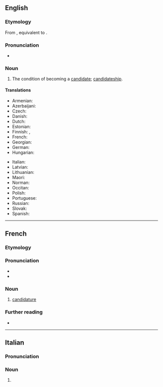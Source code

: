 ==English==

===Etymology===
From {{bor|en|fr|candidature}}, equivalent to {{af|en|candidate|-ure}}.

===Pronunciation===
* {{IPA|en|/ˈkændɪdət͡ʃʊə(ɹ)/|/ˈkændɪdət͡ʃə(ɹ)/|/ˈkændɪdətjʊə(ɹ)/}}

===Noun===
{{en-noun|~}}

# {{lb|en|UK, Ireland|Australia, New Zealand}} The condition of becoming a [[candidate]]; [[candidateship]].

====Translations====
{{trans-top|the condition of becoming a candidate}}
* Armenian: {{t-needed|hy}}
* Azerbaijani: {{t|az|namizədlik}}
* Czech: {{t|cs|kandidatura|f}}
* Danish: {{t-needed|da}}
* Dutch: {{t+|nl|kandidatuur|f}}
* Estonian: {{t|et|kandidatuur}}
* Finnish: {{t+|fi|ehdokkuus}}, {{t|fi|kandidaattius}}
* French: {{t+|fr|candidature|f}}
* Georgian: {{t|ka|კანდიდატურა}}
* German: {{t+|de|Kandidatur|f}}
* Hungarian: {{t-needed|hu}}
{{trans-mid}}
* Italian: {{t+|it|candidatura|f}}
* Latvian: {{t|lv|kandidatūra|f}}
* Lithuanian: {{t-needed|lt}}
* Maori: {{t|mi|kaiwhakaurutanga}}
* Norman: {{t|nrf|candidatuthe|f}} {{qualifier|Jersey}}
* Occitan: {{t+|oc|candidatura|f}}
* Polish: {{t+|pl|kandydatura|f}}
* Portuguese: {{t|pt|candidatura|f}}
* Russian: {{t+|ru|кандидату́ра|f}}
* Slovak: {{t-needed|sk}}
* Spanish: {{t+|es|candidatura|f}}
{{trans-bottom}}

----

==French==

===Etymology===
{{af|fr|candidat|-ure}}

===Pronunciation===
* {{fr-IPA}}
* {{audio|fr|LL-Q150 (fra)-Poslovitch-candidature.wav|Audio}}

===Noun===
{{fr-noun|f}}

# [[candidature#English|candidature]]

===Further reading===
* {{R:TLFi}}

----

==Italian==

===Pronunciation===
{{it-pr|candidatùre}}

===Noun===
{{head|it|noun form|g=f-p}}

# {{plural of|it|candidatura}}